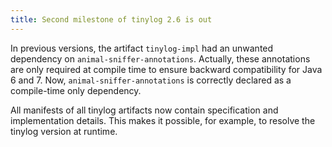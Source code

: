 ```yaml
---
title: Second milestone of tinylog 2.6 is out
---
```


In previous versions, the artifact `tinylog-impl` had an unwanted dependency on `animal-sniffer-annotations`. Actually, these annotations are only required at compile time to ensure backward compatibility for Java 6 and 7. Now, `animal-sniffer-annotations` is correctly declared as a compile-time only dependency.

All manifests of all tinylog artifacts now contain specification and implementation details. This makes it possible, for example, to resolve the tinylog version at runtime.
